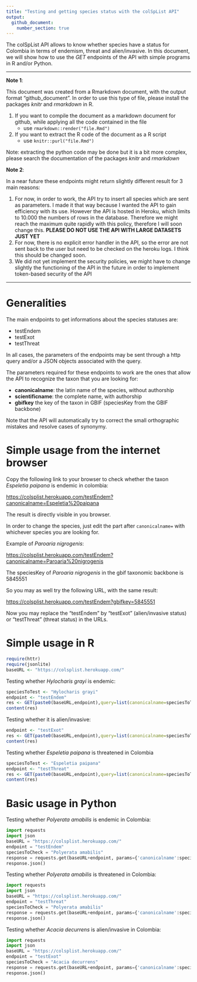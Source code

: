 ```yaml
---
title: "Testing and getting species status with the colSpList API"
output: 
  github_document:
    number_section: true
---
```


The colSpList API allows to know whether species have a status for Colombia in terms of endemism, threat and alien/invasive.
In this document, we will show how to use the *GET* endpoints of the API with simple programs in R and/or Python.

<!--
La API colSpList permite saber si las especies son exóticas/invasivas, endémicas o amenazadas.
En este documento, mostraré como utilizar los endpoints GET de la API, desde códigos simples en R o Python.
-->


************************

**Note 1**:

This document was created from a Rmarkdown document, with the output format "github_document".
In order to use this type of file, please install the packages *knitr* and *rmarkdown* in R.

1. If you want to compile the document as a markdown document for github, while applying all the code contained in the file
    + use ```rmarkdown::render("file.Rmd")```
2. If you want to extract the R code of the document as a R script
    + use ```knitr::purl("file.Rmd")``` 

Note: extracting the python code may be done but it is a bit more complex, please search the documentation of the packages *knitr* and *rmarkdown*

**Note 2**:

In a near future these endpoints might return slightly different result for 3 main reasons:

1. For now, in order to work, the API try to insert all species which are sent as parameters. I made it that way because I wanted the API to gain efficiency with its use. However the API is hosted in Heroku, which limits to 10.000  the numbers of rows in the database. Therefore we might reach the maximum quite rapidly with this policy, therefore I will soon change this. **PLEASE DO NOT USE THE API WITH LARGE DATASETS JUST YET**
1. For now, there is no explicit error handler in the API, so the error are not sent back to the user but need to be checked on the heroku logs. I think this should be changed soon.
1. We did not yet implement the security policies, we might have to change slightly the functioning of the API in the future in order to implement token-based security of the API


***********************

# Generalities

The main endpoints to get informations about the species statuses are:

* testEndem
* testExot
* testThreat

In all cases, the parameters of the endpoints may be sent through a http query and/or a JSON objects associated with the query.

The parameters required for these endpoints to work are the ones that allow the API to recognize the taxon that you are looking for:

* **canonicalname**: the latin name of the species, without authorship
* **scientificname**: the complete name, with authorship
* **gbifkey** the key of the taxon in GBIF (speciesKey from the GBIF backbone)

Note that the API will automatically try to correct the small orthographic mistakes and resolve cases of synonymy.

# Simple usage from the internet browser

Copy the following link to your browser to check whether the taxon *Espeletia paipana* is endemic in colombia:

[https://colsplist.herokuapp.com/testEndem?canonicalname=Espeletia%20paipana](https://colsplist.herokuapp.com/testEndem?canonicalname=Espeletia%20paipana)

The result is directly visible in you browser.

In order to change the species, just edit the part after `canonicalname=` with whichever species you are looking for.

Example of *Paroaria nigrogenis*:

<https://colsplist.herokuapp.com/testEndem?canonicalname=Paroaria%20nigrogenis>

The speciesKey of *Paroaria nigrogenis* in the gbif taxonomic backbone is 5845551

So you may as well try the following URL, with the same result:

<https://colsplist.herokuapp.com/testEndem?gbifkey=5845551>

Now you may replace the "testEndem" by "testExot" (alien/invasive status) or "testThreat" (threat status) in the URLs.



# Simple usage in R


```r
require(httr)
require(jsonlite)
baseURL <- "https://colsplist.herokuapp.com/"
```


Testing whether *Hylocharis grayi* is endemic:

```r
speciesToTest <- "Hylocharis grayi"
endpoint <- "testEndem"
res <- GET(paste0(baseURL,endpoint),query=list(canonicalname=speciesToTest),content_type("application/json"))
content(res)
```

Testing whether it is alien/invasive:

```r
endpoint <- "testExot"
res <- GET(paste0(baseURL,endpoint),query=list(canonicalname=speciesToTest),content_type("application/json"))
content(res)
```

Testing whether *Espeletia paipana* is threatened in Colombia

```r
speciesToTest <- "Espeletia paipana"
endpoint <- "testThreat"
res <- GET(paste0(baseURL,endpoint),query=list(canonicalname=speciesToTest),content_type("application/json"))
content(res)
```

# Basic usage in Python

Testing whether *Polyerata amabilis* is endemic in Colombia:

```python
import requests
import json
baseURL = "https://colsplist.herokuapp.com/"
endpoint = "testEndem"
speciesToCheck = "Polyerata amabilis"
response = requests.get(baseURL+endpoint, params={'canonicalname':speciesToCheck})
response.json()
```

Testing whether  *Polyerata amabilis* is threatened in Colombia:

```python
import requests
import json
baseURL = "https://colsplist.herokuapp.com/"
endpoint = "testThreat"
speciesToCheck = "Polyerata amabilis"
response = requests.get(baseURL+endpoint, params={'canonicalname':speciesToCheck})
response.json()
```


Testing whether  *Acacia decurrens* is alien/invasive in Colombia:

```python
import requests
import json
baseURL = "https://colsplist.herokuapp.com/"
endpoint = "testExot"
speciesToCheck = "Acacia decurrens"
response = requests.get(baseURL+endpoint, params={'canonicalname':speciesToCheck})
response.json()
```